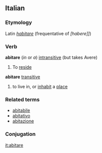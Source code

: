 ==Italian==
===Etymology===
Latin ''[[habitare]]'' (frequentative of ''[habere]]'')
===Verb===
'''abitare''' (''in'' or ''a'') [[intransitive]] (but takes Avere)

# To [[reside]]
'''abitare''' [[transitive]]
# to live in, or [[inhabit]] a [[place]]

===Related terms===
*[[abitabile]]
*[[abitativo]]
*[[abitazione]]

===Conjugation===
{{it-conj-are|abit|avere}}

[[it:abitare]]